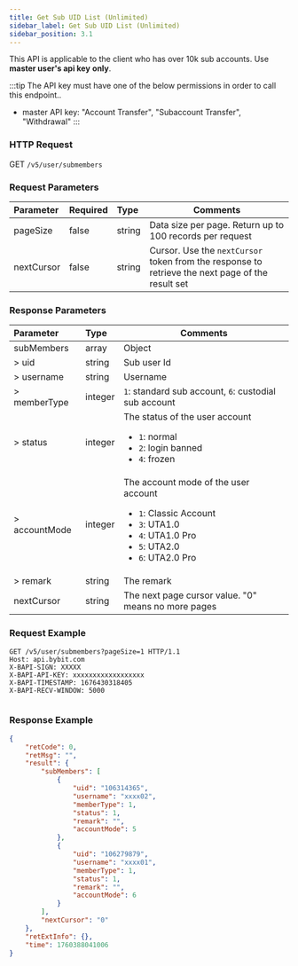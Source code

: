 ```yaml
---
title: Get Sub UID List (Unlimited)
sidebar_label: Get Sub UID List (Unlimited)
sidebar_position: 3.1
---
```

This API is applicable to the client who has over 10k sub accounts. Use **master user's api key** **only**.

:::tip
The API key must have one of the below permissions in order to call this endpoint..
* master API key: "Account Transfer", "Subaccount Transfer", "Withdrawal"
:::

### HTTP Request
GET `/v5/user/submembers`

### Request Parameters
| Parameter | Required | Type | Comments|
|:----- |:-------|:-----|------ |
|pageSize |false |string |Data size per page. Return up to 100 records per request|
|nextCursor |false |string |Cursor. Use the `nextCursor` token from the response to retrieve the next page of the result set|

### Response Parameters
| Parameter | Type | Comments|
|:----- |:-----|----- |
|subMembers |array |Object |
|> uid |string |Sub user Id |
|> username |string |Username|
|> memberType |integer |`1`: standard sub account, `6`: custodial sub account |
|> status |integer |The status of the user account<ul><li>`1`: normal</li><li>`2`: login banned</li><li>`4`: frozen </li></ul>|
|> accountMode |integer |The account mode of the user account<ul><li>`1`: Classic Account</li><li>`3`: UTA1.0</li><li>`4`: UTA1.0 Pro</li><li>`5`: UTA2.0</li><li>`6`: UTA2.0 Pro</li></ul>|
|> remark |string |The remark |
|nextCursor |string |The next page cursor value. "0" means no more pages|

### Request Example

<Tabs groupId="programming-languages">
<TabItem value="http" label="HTTP">

```http
GET /v5/user/submembers?pageSize=1 HTTP/1.1
Host: api.bybit.com
X-BAPI-SIGN: XXXXX
X-BAPI-API-KEY: xxxxxxxxxxxxxxxxxx
X-BAPI-TIMESTAMP: 1676430318405
X-BAPI-RECV-WINDOW: 5000
```

</TabItem>
<TabItem value="python" label="Python">

```python

```

</TabItem>
</Tabs>

### Response Example

```json
{
    "retCode": 0,
    "retMsg": "",
    "result": {
        "subMembers": [
            {
                "uid": "106314365",
                "username": "xxxx02",
                "memberType": 1,
                "status": 1,
                "remark": "",
                "accountMode": 5
            },
            {
                "uid": "106279879",
                "username": "xxxx01",
                "memberType": 1,
                "status": 1,
                "remark": "",
                "accountMode": 6
            }
        ],
        "nextCursor": "0"
    },
    "retExtInfo": {},
    "time": 1760388041006
}
```
